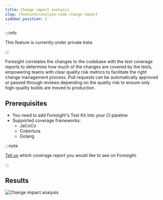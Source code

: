 ```yaml
---
title: Change impact analysis
slug: /features/analyze-code-change-impact
sidebar_position: 2
---
```


:::info

This feature is currently under private beta.

:::

Foresight correlates the changes to the codebase with the test coverage reports to determine 
how much of the changes are covered by the tests, empowering teams with clear quality risk metrics 
to facilitate the right change management process. Pull requests can be automatically approved or 
passed through reviews depending on the quality risk to ensure only high-quality builds are moved
to production. 

## Prerequisites
- You need to add Foresight's Test Kit into your CI pipeline
- Supported coverage frameworks:
  - JaCoCo
  - Cobertura 
  - Golang

:::note

[Tell us](https://www.thundra.io/contact-us) which coverage report you would like to see on Foresight.

:::

## Results

![Change impact analysis](/img/features/change-impact-analysis.png)


